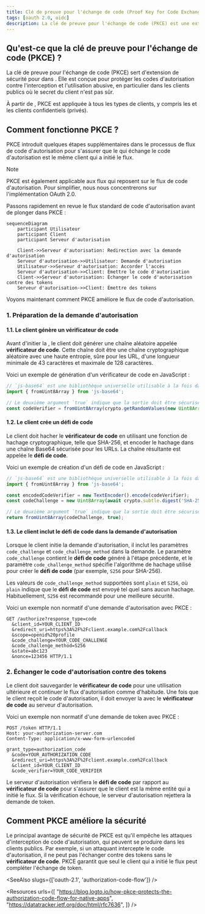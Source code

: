 ```yaml
---
title: Clé de preuve pour l'échange de code (Proof Key for Code Exchange, PKCE)
tags: [oauth 2.0, oidc]
description: La clé de preuve pour l'échange de code (PKCE) est une extension de sécurité pour OAuth 2.0 qui protège les codes d'autorisation contre l'interception et l'utilisation abusive. Elle est appliquée à tous les types de clients dans OAuth 2.1.
---
```


## Qu'est-ce que la clé de preuve pour l'échange de code (PKCE) ?

La clé de preuve pour l'échange de code (PKCE) sert d'extension de sécurité pour <Ref slug="authorization-code-flow" /> dans <Ref slug="oauth-2.0" />. Elle est conçue pour protéger les codes d'autorisation contre l'interception et l'utilisation abusive, en particulier dans les clients publics où le secret du client n'est pas sûr.

À partir de <Ref slug="oauth-2.1" />, PKCE est appliquée à tous les types de clients, y compris les <Ref slug="client" headingId="public-clients" /> et les <Ref slug="client" headingId="confidential-clients">clients confidentiels (privés)</Ref>.

## Comment fonctionne PKCE ?

PKCE introduit quelques étapes supplémentaires dans le processus de flux de code d'autorisation pour s'assurer que le <Ref slug="client" /> qui échange le code d'autorisation est le même client qui a initié le flux.

> [!Note]
> PKCE est également applicable aux flux <Ref slug="openid-connect" /> qui reposent sur le flux de code d'autorisation. Pour simplifier, nous nous concentrerons sur l'implémentation OAuth 2.0.

Passons rapidement en revue le flux standard de code d'autorisation avant de plonger dans PKCE :

```mermaid
sequenceDiagram
    participant Utilisateur
    participant Client
    participant Serveur d'autorisation

    Client->>Serveur d'autorisation: Redirection avec la demande d'autorisation
    Serveur d'autorisation->>Utilisateur: Demande d'autorisation
    Utilisateur->>Serveur d'autorisation: Accorder l'accès
    Serveur d'autorisation->>Client: Émettre le code d'autorisation
    Client->>Serveur d'autorisation: Échanger le code d'autorisation contre des tokens
    Serveur d'autorisation->>Client: Émettre des tokens
```

Voyons maintenant comment PKCE améliore le flux de code d'autorisation.

### 1. Préparation de la demande d'autorisation

#### 1.1. Le client génère un vérificateur de code

Avant d'initier la <Ref slug="authorization-request" />, le client doit générer une chaîne aléatoire appelée **vérificateur de code**. Cette chaîne doit être une chaîne cryptographique aléatoire avec une haute entropie, sûre pour les URL, d'une longueur minimale de 43 caractères et maximale de 128 caractères.
  
Voici un exemple de génération d'un vérificateur de code en JavaScript :

```javascript
// `js-base64` est une bibliothèque universelle utilisable à la fois dans Node.js et les navigateurs
import { fromUint8Array } from 'js-base64';

// Le deuxième argument `true` indique que la sortie doit être sécurisée pour les URL
const codeVerifier = fromUint8Array(crypto.getRandomValues(new Uint8Array(64)), true);
```

#### 1.2. Le client crée un défi de code

Le client doit hacher le **vérificateur de code** en utilisant une fonction de hachage cryptographique, telle que SHA-256, et encoder le hachage dans une chaîne Base64 sécurisée pour les URLs. La chaîne résultante est appelée le **défi de code**.

Voici un exemple de création d'un défi de code en JavaScript :

```javascript
// `js-base64` est une bibliothèque universelle utilisable à la fois dans Node.js et les navigateurs
import { fromUint8Array } from 'js-base64';

const encodedCodeVerifier = new TextEncoder().encode(codeVerifier);
const codeChallenge = new Uint8Array(await crypto.subtle.digest('SHA-256', encodedCodeVerifier));

// Le deuxième argument `true` indique que la sortie doit être sécurisée pour les URL
return fromUint8Array(codeChallenge, true);
```

#### 1.3. Le client inclut le défi de code dans la demande d'autorisation

Lorsque le client initie la demande d'autorisation, il inclut les paramètres `code_challenge` et `code_challenge_method` dans la demande. Le paramètre `code_challenge` contient le **défi de code** généré à l'étape précédente, et le paramètre `code_challenge_method` spécifie l'algorithme de hachage utilisé pour créer le **défi de code** (par exemple, `S256` pour SHA-256).

Les valeurs de `code_challenge_method` supportées sont `plain` et `S256`, où `plain` indique que le **défi de code** est envoyé tel quel sans aucun hachage. Habituellement, `S256` est recommandé pour une meilleure sécurité.

Voici un exemple non normatif d'une demande d'autorisation avec PKCE :

```http
GET /authorize?response_type=code
  &client_id=YOUR_CLIENT_ID
  &redirect_uri=https%3A%2F%2Fclient.example.com%2Fcallback
  &scope=openid%20profile
  &code_challenge=YOUR_CODE_CHALLENGE
  &code_challenge_method=S256
  &state=abc123
  &nonce=123456 HTTP/1.1
```

### 2. Échanger le code d'autorisation contre des tokens

Le client doit sauvegarder le **vérificateur de code** pour une utilisation ultérieure et continuer le flux d'autorisation comme d'habitude. Une fois que le client reçoit le code d'autorisation, il doit envoyer la <Ref slug="token-request" /> avec le **vérificateur de code** au serveur d'autorisation.

Voici un exemple non normatif d'une demande de token avec PKCE :

```http
POST /token HTTP/1.1
Host: your-authorization-server.com
Content-Type: application/x-www-form-urlencoded

grant_type=authorization_code
  &code=YOUR_AUTHORIZATION_CODE
  &redirect_uri=https%3A%2F%2Fclient.example.com%2Fcallback
  &client_id=YOUR_CLIENT_ID
  &code_verifier=YOUR_CODE_VERIFIER
```

Le serveur d'autorisation vérifiera le **défi de code** par rapport au **vérificateur de code** pour s'assurer que le client est la même entité qui a initié le flux. Si la vérification échoue, le serveur d'autorisation rejettera la demande de token.

## Comment PKCE améliore la sécurité

Le principal avantage de sécurité de PKCE est qu'il empêche les attaques d'interception de code d'autorisation, qui peuvent se produire dans les clients publics. Par exemple, si un attaquant intercepte le code d'autorisation, il ne peut pas l'échanger contre des tokens sans le **vérificateur de code**. PKCE garantit que seul le client qui a initié le flux peut compléter l'échange de token.

<SeeAlso slugs={['oauth-2.1', 'authorization-code-flow']} />

<Resources
  urls={[
    "https://blog.logto.io/how-pkce-protects-the-authorization-code-flow-for-native-apps",
    "https://datatracker.ietf.org/doc/html/rfc7636",
  ]}
/>
